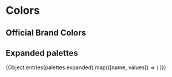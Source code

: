 
<Meta title="System/Colors" />

# Colors

## Official Brand Colors
<ColorPalette>
  <ColorItem 
    title={'Primary'} 
    colors={palettes.primary} 
  />
  <ColorItem 
    title={'Secondary'} 
    colors={palettes.secondary} 
  />
  <ColorItem 
    title={'Tertiary'} 
    colors={palettes.tertiary} 
  />
  <ColorItem 
    title={'Grayscale'} 
    colors={palettes.grayscale} 
  />
</ColorPalette>

## Expanded palettes
<ColorPalette>
  {Object.entries(palettes.expanded).map(([name, values]) => (  
    <ColorItem 
      key={name}
      title={name} 
      colors={values} 
    />
  ))}
</ColorPalette>
